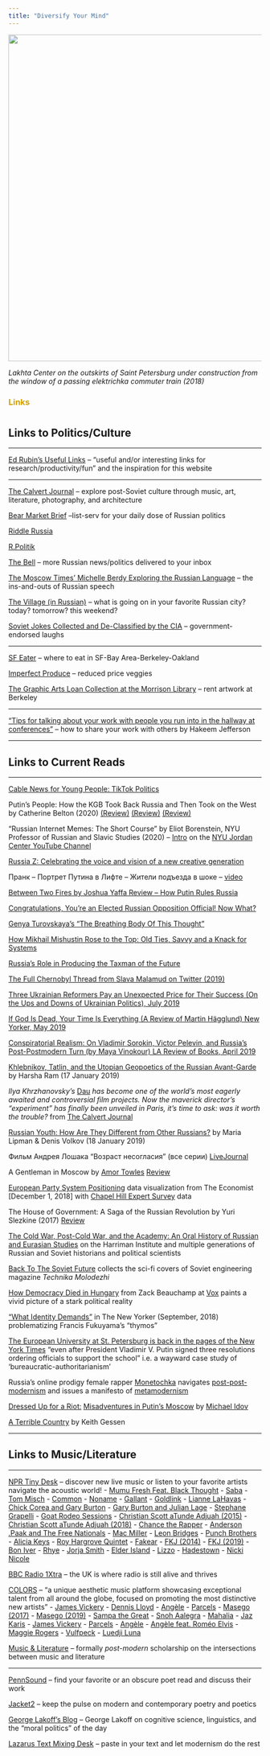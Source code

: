 ```yaml
---
title: "Diversify Your Mind"
---
```


<img align="center" src="images/laxta.jpg" width = "650">

*Lakhta Center on the outskirts of Saint Petersburg under construction from the window of a passing elektrichka commuter train (2018)*

<font color="#d2a107"><h3>Links</h3></font>

# {.tabset .tabset-fade}

## Links to Politics/Culture

---

[Ed Rubin's Useful Links](http://edrub.in/links.html) -- "useful and/or interesting links for research/productivity/fun" and the inspiration for this website

---

[The Calvert Journal](https://www.calvertjournal.com) -- explore post-Soviet culture through music, art, literature, photography, and architecture

[Bear Market Brief](https://twitter.us13.list-manage.com/subscribe?u=3b0ef1746b4ae1af4ff5a7544&id=928ed11748) --list-serv for your daily dose of Russian politics

[Riddle Russia](https://www.ridl.io/en/)

[R.Politik](https://www.rpolitik.com/category/bulletins/)

[The Bell](https://thebell.io/en/) -- more Russian news/politics delivered to your inbox 

[The Moscow Times' Michelle Berdy Exploring the Russian Language](https://themoscowtimes.com/authors/18) -- the ins-and-outs of Russian speech

[The Village (in Russian)](https://www.the-village.ru) -- what is going on in your favorite Russian city? today? tomorrow? this weekend?

[Soviet Jokes Collected and De-Classified by the CIA](https://www.cia.gov/library/readingroom/docs/CIA-RDP89G00720R000800040003-6.pdf) -- government-endorsed laughs

---

[SF Eater](https://sf.eater.com) -- where to eat in SF-Bay Area-Berkeley-Oakland

[Imperfect Produce](https://www.imperfectproduce.com/home.php) -- reduced price veggies

[The Graphic Arts Loan Collection at the Morrison Library](http://galc.lib.berkeley.edu) -- rent artwork at Berkeley

---

["Tips for talking about your work with people you run into in the hallway at conferences"](https://docs.google.com/document/d/1ND_wS2WnhP3D11juKdJ4OoD5-sUwIWtwKmaA7ip_ESk/edit) -- how to share your work with others by Hakeem Jefferson

---

## Links to Current Reads

---

[Cable News for Young People: TikTok Politics](http://www.favstats.eu/docs/political_tiktok)

Putin's People: How the KGB Took Back Russia and Then Took on the West by Catherine Belton (2020) [(Review)](https://www.theguardian.com/books/2020/apr/12/putins-people-by-catherine-belton-review-relentless-and-convincing) [(Review)](https://www.ft.com/content/3a987878-7f26-11ea-b0fb-13524ae1056b) [(Review)](https://www.theguardian.com/books/2020/may/06/putins-people-by-catherine-belton-review-a-groundbreaking-study-that-follows-the-money) 

"Russian Internet Memes: The Short Course" by Eliot Borenstein, NYU Professor of Russian and Slavic Studies (2020) -- [Intro](https://youtu.be/JaXqER8Vt7k) on the [NYU Jordan Center YouTube Channel](https://www.youtube.com/channel/UCgTtfOglOudA4_RA2jYm5Aw)

[Russia Z: Celebrating the voice and vision of a new creative generation](https://www.calvertjournal.com/russiaz?fbclid=IwAR0oKG1wu0ys5ueZX4HTVQYyux3KjgXiU8GMye2EE-uU-cpc7-RtBgIkqtA)

Пранк -- Портрет Путина в Лифте -- Жители подъезда в шоке -- [video](https://www.youtube.com/watch?v=eeb3MMl3lB4&feature=youtu.be&fbclid=IwAR0ZXObF9S2aRwfKI29fdmfdj7XUMY6S-jmJr3VLhfruT8qUBE3MT3-uVUU)

[Between Two Fires by Joshua Yaffa Review – How Putin Rules Russia](https://www.theguardian.com/books/2020/feb/01/between-two-fires-joshua-yaffa-review)

[Congratulations, You’re an Elected Russian Opposition Official! Now What?](https://www.themoscowtimes.com/2020/02/03/congratulations-youre-an-elected-russian-opposition-official-now-what-a69120)

[Genya Turovskaya's "The Breathing Body Of This Thought"](https://www.musicandliterature.org/reviews/2020/2/4/genya-turovskayas-the-breathing-body-of-this-thought?fbclid=IwAR38WTXrVFxg36v-Pr4D-8bbyUGfycihvTsnKFdSBHnV07bC9ihZnm98aOA)

[How Mikhail Mishustin Rose to the Top: Old Ties, Savvy and a Knack for Systems](https://www.themoscowtimes.com/2020/01/27/how-mikhail-mishustin-rose-to-the-top-old-ties-savvy-and-a-knack-for-systems-a69052)

[Russia's Role in Producing the Taxman of the Future](https://www.ft.com/content/38967766-aec8-11e9-8030-530adfa879c2)

[The Full Chernobyl Thread from Slava Malamud on Twitter (2019)](https://twitter.com/SlavaMalamud/status/1132029943297265664)

[Three Ukrainian Reformers Pay an Unexpected Price for Their Success (On the Ups and Downs of Ukrainian Politics), July 2019](https://www.newyorker.com/news/dispatch/three-ukrainian-reformers-pay-an-unexpected-price-for-their-success)

[If God Is Dead, Your Time Is Everything (A Review of Martin Hägglund) New Yorker, May 2019](https://www.newyorker.com/magazine/2019/05/20/if-god-is-dead-your-time-is-everything)

[Conspiratorial Realism: On Vladimir Sorokin, Victor Pelevin, and Russia’s Post-Postmodern Turn (by Maya Vinokour) LA Review of Books, April 2019](https://lareviewofbooks.org/article/conspiratorial-realism-on-vladimir-sorokin-victor-pelevin-and-russias-post-postmodern-turn/)

[Khlebnikov, Tatlin, and the Utopian Geopoetics of the Russian Avant-Garde](https://www.youtube.com/watch?v=UGBALFEVhyM&frags=pl%2Cwn) by Harsha Ram (17 January 2019)

_Ilya Khrzhanovsky's_ [Dau](https://www.calvertjournal.com/features/show/10983/dau-khrzhanovsky-paris) _has become one of the world’s most eagerly awaited and controversial film projects. Now the maverick director’s "experiment" has finally been unveiled in Paris, it’s time to ask: was it worth the trouble?_ from [The Calvert Journal](https://www.calvertjournal.com)

[Russian Youth: How Are They Different from Other Russians?](http://www.ponarseurasia.org/point-counter/article/russian-youth-how-are-they-different-other-russians?fbclid=IwAR31Em_nJgCjtmS0snCqAmIywD4u7yld1Jlm3tS6FilgCzKc3uf8Xa1nZnI) by Maria Lipman & Denis Volkov (18 January 2019)

Фильм Андрея Лошака "Возраст несогласия" (все серии) [LiveJournal](https://ed-glezin.livejournal.com/947821.html)

A Gentleman in Moscow by [Amor Towles](http://www.amortowles.com/gentleman-moscow-amor-towles/gentleman-moscow-qa-amor-towles/) [ Review](https://www.npr.org/2016/09/03/490101866/a-gentleman-in-moscow-is-a-grand-hotel-adventure)

[European Party System Positioning](https://www.economist.com/graphic-detail/2018/12/01/europeans-sour-on-elites-and-the-eu-but-agree-on-little-else?fbclid=IwAR2UqhP5aM3P4aUVZbgUSu-0ha0KU2S5LtBiVXQ8kVmD4_2D56uM0DQMzzw) data visualization from The Economist [December 1, 2018] with [Chapel Hill Expert Survey](https://www.chesdata.eu) data

The House of Government: A Saga of the Russian Revolution by Yuri Slezkine (2017) [Review](https://muse.jhu.edu/article/709339/pdf)

[The Cold War, Post-Cold War, and the Academy: An Oral History of Russian and Eurasian Studies](http://oralhistory.harriman.columbia.edu) on the Harriman Institute and multiple generations of Russian and Soviet historians and political scientists

[Back To The Soviet Future](https://www.rferl.org/a/back-to-the-soviet-future-magazine-covers/29531480.html) collects the sci-fi covers of Soviet engineering magazine *Technika Molodezhi*

[How Democracy Died in Hungary](https://www.vox.com/policy-and-politics/2018/9/13/17823488/hungary-democracy-authoritarianism-trump) from Zack Beauchamp at [Vox](https://www.vox.com) paints a vivid picture of a stark political reality

["What Identity Demands"](https://www.newyorker.com/magazine/2018/09/03/francis-fukuyama-postpones-the-end-of-history) in The New Yorker (September, 2018) problematizing Francis Fukuyama's "thymos"

[The European University at St. Petersburg is back in the pages of the New York Times](https://www.nytimes.com/2018/08/26/world/europe/european-university-st-petersburg-russia.html) "even after President Vladimir V. Putin signed three resolutions ordering officials to support the school" i.e. a wayward case study of 'bureaucratic-authoritarianism'

Russia's online prodigy female rapper [Monetochka](https://www.calvertjournal.com/articles/show/6347/liza-monetochka-viral-internet-pop-star-russia) navigates [post-post-modernism](https://www.calvertjournal.com/news/show/10200/monetochka-listen-to-the-debut-album-from-russia-favourite-youtube-pop-star) and issues a manifesto of [metamodernism](https://www.ridl.io/en/monetochka-the-manifesto-of-metamodernism/)

[Dressed Up for a Riot:](https://us.macmillan.com/books/9780374223151) [Misadventures in Putin's Moscow](https://www.billboard.com/articles/news/features/7866203/emin-agalarov-trump-russia-music-exclusive-excerpt-idov) by [Michael Idov](https://www.nytimes.com/2016/01/10/magazine/my-accidental-career-as-a-russian-screenwriter.html)

[A Terrible Country](https://lareviewofbooks.org/article/reconsidering-russia-with-a-terrible-country-novelist-keith-gessen/#!) by Keith Gessen

---

## Links to Music/Literature

---

[NPR Tiny Desk](https://www.npr.org/series/tiny-desk-concerts/) -- discover new live music or listen to your favorite artists navigate the acoustic world!
- [Mumu Fresh Feat. Black Thought](https://www.youtube.com/watch?v=ivR988qCPik&frags=pl%2Cwn)
- [Saba](https://www.youtube.com/watch?v=LTzmjU8aOR4)
- [Tom Misch](https://www.youtube.com/watch?v=IUMTaAQ43lY) 
- [Common](https://www.youtube.com/watch?v=2AChGszRGwI)
- [Noname](https://www.youtube.com/watch?v=K58JYXhb4YA&t=296s)
- [Gallant](https://www.youtube.com/watch?v=BGpmIANN5Lg)
- [Goldlink](https://www.youtube.com/watch?v=B76B_akQJuM)
- [Lianne LaHavas](https://www.youtube.com/watch?v=9HUV5a7MgS4)
- [Chick Corea and Gary Burton](https://www.youtube.com/watch?v=15IHNYq6stw)
- [Gary Burton and Julian Lage](https://www.youtube.com/watch?v=fXjfvEcAV6w)
- [Stephane Grapelli](https://www.youtube.com/watch?v=P_lrTmLknNA)
- [Goat Rodeo Sessions](https://www.youtube.com/watch?v=O7EcT5YzKhQ&frags=pl%2Cwn)
- [Christian Scott aTunde Adjuah (2015)](https://youtu.be/mVJjmyFfuts)
- [Christian Scott aTunde Adjuah (2018)](https://youtu.be/3SxzS4mtH9o)
- [Chance the Rapper](https://www.youtube.com/watch?v=-kWbZvVU-e0)
- [Anderson .Paak and The Free Nationals](https://www.youtube.com/watch?v=ferZnZ0_rSM)
- [Mac Miller](https://www.youtube.com/watch?v=QrR_gm6RqCo&frags=pl%2Cwn)
- [Leon Bridges](https://www.youtube.com/watch?v=C_oACPWGvM4&frags=pl%2Cwn)
- [Punch Brothers](https://www.youtube.com/watch?v=iXE_K2Kpoqc)
- [Alicia Keys](https://www.youtube.com/watch?v=AG4Rfao5uyU&frags=pl%2Cwn)
- [Roy Hargrove Quintet](https://www.youtube.com/watch?v=qxeb0cwjE8U&frags=pl%2Cwn)
- [Fakear](https://www.youtube.com/watch?v=0d9KuiwdrdU)
- [FKJ (2014)](https://www.youtube.com/watch?v=ftLxvw_eFN0&t=612s&frags=pl%2Cwn)
- [FKJ (2019)](https://youtu.be/sCNlt5nvSI8)
- [Bon Iver](https://www.youtube.com/watch?v=CaYgMdq6NDg&frags=pl%2Cwn)
- [Rhye](https://www.youtube.com/watch?v=YkkKUARRpeU&frags=pl%2Cwn)
- [Jorja Smith](https://www.youtube.com/watch?v=yXrlhebkpIQ&frags=pl%2Cwn)
- [Elder Island](https://www.youtube.com/watch?v=uBTHX1a_mwY&frags=pl%2Cwn)
- [Lizzo](https://www.npr.org/2019/07/29/732097345/lizzo-tiny-desk-concert?jwsource=cl)
- [Hadestown](https://youtu.be/XKwDFDDr_VA)
- [Nicki Nicole](https://youtu.be/RG6O-Qq79G0)

[BBC Radio 1Xtra](https://www.bbc.co.uk/1xtra) -- the UK is where radio is still alive and thrives

[COLORS](https://www.youtube.com/channel/UC2Qw1dzXDBAZPwS7zm37g8g) -- "a unique aesthetic music platform showcasing exceptional talent from all around the globe, focused on promoting the most distinctive new artists"
- [James Vickery](https://www.youtube.com/watch?v=ivR988qCPik&frags=pl%2Cwn)
- [Dennis Lloyd](https://www.youtube.com/watch?v=WYeAUpvWeI8)
- [Angèle](https://www.youtube.com/watch?v=XQKYEs4llzg)
- [Parcels](https://www.youtube.com/watch?v=bJl-avjRgzU)
- [Masego (2017)](https://www.youtube.com/watch?v=fuAE3U1NvOs)
- [Masego (2019)](https://www.youtube.com/watch?v=3VSlj34f2aQ)
- [Sampa the Great](https://www.youtube.com/watch?v=MddG0quhiFY)
- [Snoh Aalegra](https://www.youtube.com/watch?v=ElINqEyx7GM)
- [Mahalia](https://www.youtube.com/watch?v=QK7JQl9jNzM)
- [Jaz Karis](https://www.youtube.com/watch?v=6zMgQMEqga8)
- [James Vickery](https://youtu.be/vGalFuPdock)
- [Parcels](httpshttps://youtu.be/bJl-avjRgzU)
- [Angèle](https://youtu.be/XQKYEs4llzg)
- [Angèle feat. Roméo Elvis](https://youtu.be/Fy1xQSiLx8U)
- [Maggie Rogers](https://youtu.be/MrO5GTVdc-Q)
- [Vulfpeck](https://youtu.be/zVyEPAMpwDc)
- [Luedji Luna](https://youtu.be/sb2Srii4Ojg)

[Music & Literature](http://www.musicandliterature.org) -- formally *post-modern* scholarship on the intersections between music and literature

---

[PennSound](http://writing.upenn.edu/pennsound/) -- find your favorite or an obscure poet read and discuss their work

[Jacket2](http://jacket2.org) -- keep the pulse on modern and contemporary poetry and poetics

[George Lakoff's Blog](https://georgelakoff.com/blog/) -- George Lakoff on cognitive science, linguistics, and the "moral politics" of the day

[Lazarus Text Mixing Desk](http://www.lazaruscorporation.co.uk/cutup/text-mixing-desk) -- paste in your text and let modernism do the rest
